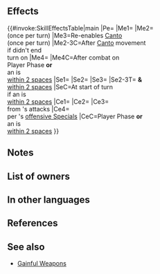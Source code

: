 {{Weapon Infobox
|tagid=SID_蒼獅子の愛の剣
|intID=4567
|image=wep_sw193
|exclusive=1
|weaponType=Sword
|cost=400
|might=16
|range=1
|cooldown=-1
|effect=Enables【Canto (Rem. +1; Min ２)】.<br>Accelerates Special trigger (cooldown count-1).<br><br>After Canto, if unit entered combat on the current turn, grants another action to unit, and re-enables Canto (once per turn; does not trigger when affected by effects of traps in Aether Raids during Canto).<br><br>At start of turn, if unit is within 2 spaces of an ally, grants "unit can move 1 extra space" to unit (that turn only; does not stack), and grants the following statuses on unit and allies within 2 spaces of unit for 1 turn: "neutralizes penalties on unit during combat" and "Special cooldown charge +1 to unit per attack during combat (only highest value applied; does not stack)."<br><br>If unit initiates combat or is within 2 spaces of an ally, grants bonus to unit's Atk/Spd/Def/Res = 15% of unit's Spd at start of combat + 5, unit deals +X × 5 damage (X = number of Bonus effects active on unit, excluding stat bonuses + number of Penalty effects active on foe, excluding stat penalties; max 5; excluding area-of-effect Specials), and reduces damage from foe's first attack by X × 3 during combat ("first attack" normally means only the first strike; for effects that grant "unit attacks twice," it means the first and second strikes), and also, reduces damage by an additional X × 3 when foe's attack triggers foe's Special (excluding area-of-effect Specials), and restores 7 HP to unit after combat.<br><br>【Canto (Rem. +1; Min ２)】<br>After an attack, Assist skill, or structure destruction, unit can move spaces = any movement not already used that turn +1 (min ２; if unit used a movement skill that warped them, unit can move ２ space(s)). (Once per turn. Only highest value applied. Does not stack.)
|required=Silver Sword
|properties=
}}
==Effects==
{{#invoke:SkillEffectsTable|main
|Pe={{Eft|Accelerates Special}}
|Me1={{Eft|Canto|Rem. +1; Min 2}}
|Me2={{Eft|Galeforce}}<br>(once per turn)
|Me3=Re-enables [[Canto]]<br>(once per turn)
|Me2-3C=After [[Canto]] movement<br>if {{Tgt|Unit}} didn't end<br>turn on {{Stt|Traps}}
|Me4={{Eft|Heal|7}}
|Me4C=After combat on<br>Player Phase '''or'''<br>an {{Tgt|Ally}} is<br>[[within 2 spaces]]
|Se1={{SEt|Mobility Increased}}
|Se2={{SEt|Neutralize Penalties}}
|Se3={{SEt|Special Cooldown Charge +1}}
|Se2-3T={{Tgt|Unit}} '''&''' {{Tgt|Allies}}<br>[[within 2 spaces]]
|SeC=At start of turn<br>if an {{Tgt|Ally}} is<br>[[within 2 spaces]]
|Ce1={{Eft|Temporary buffs|Atk/Spd/Def/Res|15% of {{Tgt|Unit}}'s Spd<br>at start of combat, +5}}
|Ce2={{Eft|Damage Boost|5 x ({{Kp|Bonus}} effects<br>on {{Tgt|Unit}} '''&''' {{Kp|Penalty}}<br>effects on {{Tgt|Foe}})<br>(exc. {{SEt|Bonuses}} '''&''' {{SEt|Penalties}})|max=25}} 
|Ce3={{Eft|Damage Reduction|3 x ({{Kp|Bonus}} effects<br>on {{Tgt|Unit}} '''&''' {{Kp|Penalty}}<br>effects on {{Tgt|Foe}})<br>(exc. {{SEt|Bonuses}} '''&''' {{SEt|Penalties}})|max=15}}<br>from {{Tgt|Foe}}'s attacks
|Ce4={{Eft|Damage Reduction|3 x ({{Kp|Bonus}} effects<br>on {{Tgt|Unit}} '''&''' {{Kp|Penalty}}<br>effects on {{Tgt|Foe}})<br>(exc. {{SEt|Bonuses}} '''&''' {{SEt|Penalties}})|max=15}}<br>per {{Tgt|Foe}}'s [[offensive Specials]]
|CeC=Player Phase '''or'''<br>an {{Tgt|Ally}} is<br>[[within 2 spaces]]
}}
==Notes==
{{Canto|Rem. +1; Min 2}}
{{Galeforce notes}}
{{Mobility increased}}
{{Neutralize Penalties}}
{{Special Cooldown Charge +1}}
{{Temporary buffs}}
{{At start of combat}}
{{FlatDamageBoost|X (max: 25)}}
{{FlatDamageReduction|X (max: 15)}}
{{After combat healing}}
==List of owners==
{{Skill Hero List}}
==In other languages==
{{OtherLanguages
|japanese=
|german=
|spanishEU=
|spanishLA=
|french=
|italian=
|chineseTW=
|portuguese=
}}
==References==
<references/>
==See also==
{{See also skills|cond=(Description LIKE '%re-enables Canto%' OR Description LIKE '%number of%Bonus%effects active on unit%Penalty%effects active on foe%') AND Exclusive='1' AND NAME NOT LIKE '%gainful%'}}
* [[Skill families/Weapons#Gainful|Gainful Weapons]]
{{Weapons Navbox}}